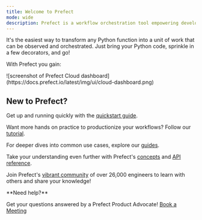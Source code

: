 ```yaml
---
title: Welcome to Prefect 
mode: wide
description: Prefect is a workflow orchestration tool empowering developers to build, observe, and react to data pipelines.
---
```


It's the easiest way to transform any Python function into a unit of work that can be observed and orchestrated. Just bring your Python code, sprinkle in a few decorators, and go!

With Prefect you gain:

<CardGroup cols={4}>
  <Card title="Scheduling" icon="calendar" iconType="duotone" href="https://docs.prefect.io/concepts/schedules">
  </Card>
  <Card title="Retries" icon="rotate-right" iconType="duotone" href="https://docs.prefect.io/concepts/tasks/#task-arguments">
  </Card>
  <Card title="Caching" icon="floppy-disk" iconType="duotone" href="https://docs.prefect.io/concepts/logs/">
  </Card>
  <Card title="Observability" icon="magnifying-glass" iconType="duotone" href="https://docs.prefect.io/concepts/logs/">
  </Card>
    <Card title="Notifications" icon="circle-exclamation" iconType="duotone" href="https://docs.prefect.io/concepts/logs/">
  </Card>
    <Card title="Caching" icon="magnifying-glass" iconType="duotone" href="https://docs.prefect.io/concepts/logs/">
  </Card>
    <Card title="Convenient Async Functionality" icon="magnifying-glass" iconType="duotone" href="https://docs.prefect.io/concepts/logs/">
  </Card>
    <Card title="Event-Based Orchestration" icon="magnifying-glass" iconType="duotone" href="https://docs.prefect.io/concepts/logs/">
  </Card>
</CardGroup>
![screenshot of Prefect Cloud dashboard](https://docs.prefect.io/latest/img/ui/cloud-dashboard.png)

## New to Prefect?

Get up and running quickly with the [quickstart guide](https://docs.prefect.io/getting-started/quickstart/).

Want more hands on practice to productionize your workflows? Follow our [tutorial](https://docs.prefect.io/tutorial/).

For deeper dives into common use cases, explore our [guides](https://docs.prefect.io/guides/index/).

Take your understanding even further with Prefect's [concepts](https://docs.prefect.io/concepts/index/) and [API reference](https://docs.prefect.io/api-ref/).

Join Prefect's [vibrant community](https://docs.prefect.io/community/) of over 26,000 engineers to learn with others and share your knowledge!

<Note>
**Need help?**

Get your questions answered by a Prefect Product Advocate! [Book a Meeting](https://calendly.com/prefect-experts/prefect-product-advocates?utm_campaign=prefect_docs_cloud&utm_content=prefect_docs&utm_medium=docs&utm_source=docs)
</Note>
